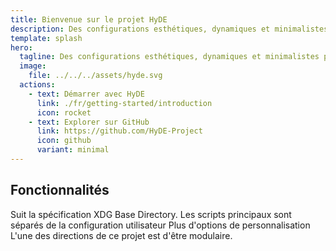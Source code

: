 ```yaml
---
title: Bienvenue sur le projet HyDE
description: Des configurations esthétiques, dynamiques et minimalistes pour Arch hyprland !
template: splash
hero:
  tagline: Des configurations esthétiques, dynamiques et minimalistes pour Arch hyprland !
  image:
    file: ../../../assets/hyde.svg
  actions:
    - text: Démarrer avec HyDE
      link: ./fr/getting-started/introduction
      icon: rocket
    - text: Explorer sur GitHub
      link: https://github.com/HyDE-Project
      icon: github
      variant: minimal
---
```



## Fonctionnalités

<CardGrid stagger>
  <Card title="Conformité XDG" icon="seti:vala">
    Suit la spécification XDG Base Directory.
  </Card>
  <Card title="Mises à jour plus faciles" icon="add-document">
    Les scripts principaux sont séparés de la configuration utilisateur
  </Card>
  <Card title="Plus de thèmes !" icon="moon">
    Plus d'options de personnalisation
  </Card>
  <Card title="Modulaire !" icon="puzzle">
    L'une des directions de ce projet est d'être modulaire.
  </Card>
</CardGrid> 